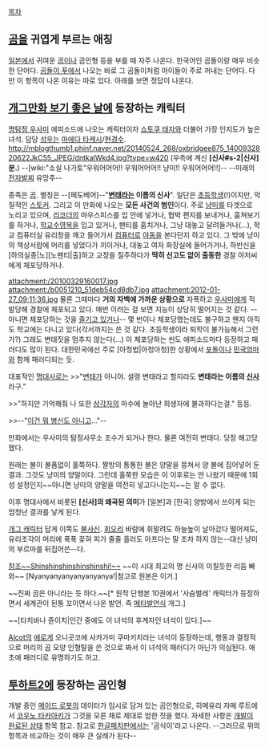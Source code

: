 [[목차]]

== [[곰]]을 귀엽게 부르는 애칭 ==
[[일본]]에서 귀여운 [[곰]]이나 곰인형 등을 부를 때 자주 나온다. 한국어인 곰돌이랑 매우 비슷한 단어다. [[곰돌이 푸]]에서 나오는 바로 그 곰돌이처럼 아이들이 주로 꺼내는 단어다. 다만 이 항목이 나온 이유는 따로 있다. 아래를 보면 정답이 나온다.
== [[개그만화 보기 좋은 날]]에 등장하는 캐릭터 ==
[[명탐정 우사미]] 에피소드에 나오는 캐릭터이자 [[쇼토쿠 태자]]와 더불어 가장 인지도가 높은 녀석. 담당 [[성우]]는 [[마에다 타케시]]/[[현경수]].
http://mblogthumb1.phinf.naver.net/20140524_268/oxbridgee875_1400932820622JkC55_JPEG/dntkalWkd4.jpg?type=w420
(우측에 계신 '''[신사#s-2|신사] 분.''')
--[wiki:"소실 나가토"우워어어어!! 우워어어어!! 냥미!! 우워어어어!!]--
--미래의 [[전자발찌]] 유망주--

종족은 [[곰]]. 별칭은 --[페도베어]--"'''[[변태]]라는 이름의 신사'''". 일단은 [[초등학생]](!)이지만, 악질적인 [[스토커]]. 그리고 이 만화에 나오는 '''모든 사건의 범인'''이다. 주로 [[냥미]]를 타겟으로 노리고 있으며, [[리코더]]의 마우스피스를 입 안에 넣거나, 협박 편지를 보내거나, 훔쳐보기를 하거나, [[학교수영복]]을 입고 있거나, 팬티를 훔치거나, 그냥 대놓고 달려들거나(…), 학교 컴퓨터실 유리창을 깨고 들어가서 [[컴퓨터]]로 [[야동]]을 본다던지 하고 있다. 그 밖에 냥미의 책상서랍에 머리를 넣었다가 끼이거나, 대놓고 여자 화장실에 들어가거나, 하반신을 [하의실종|노][노팬티|출]하고 교정을 질주하다가 '''딱히 신고도 없이 출동한''' 경찰 아저씨에게 체포당하거나.

attachment:/20100329160017.jpg
attachment:/b0051210_51deb54cd8db7.jpg
attachment:2012-01-27_09;11;36.jpg
물론 그때마다 '''거의 자백에 가까운 상황으로''' 자폭하고 [[우사미]]에게 적발당해 경찰에 체포되고 있다. 매번 이러는 걸 보면 지능이 상당히 떨어지는 것 같다. --아니면 체포당하는 것을 [[마조히스트|즐기고 있거나]]-- 몇 번이나 체포당했는데도 불구하고 왠지 아직도 학교에는 다니고 있다(각서까지는 쓴 것 같다. 초등학생이라 퇴학이 불가능해서 그런가?) 그래도 변태짓을 멈추지 않는다(…) 이 체포당하는 씬도 에피소드마다 등장하고 패러디도 많이 된다. 대한민국에선 주로 [아청법|아청아청]한 상황에서 [[포돌이]]나 [[민국엄마]]와 함께 패러디되는 듯.

대표적인 [[명대사]]로는 
>>"[[변태]]가 아니야. 설령 변태라고 할지라도 '''변태라는 이름의 [[신사]]'''라구."

>>"하지만 기억해줘 나 또한 [[삼각자]]의 마수에 놀아난 희생자에 불과하다는걸."
등등.

>>--"[[이건 뭐 병신도 아니고]]..."--

만화에서는 우사미의 탐정사무소 조수가 되거나 한다. 물론 여전히 변태다. 당장 해고당했다.

원래는 볼이 볼품없이 홀쭉하다. 짤방의 통통한 볼은 양말을 뭉쳐서 양 볼에 집어넣어 둔 결과. 그것도 냥미의 양말이다. 그런데 홀쭉한 모습은 이 이후로는 안 나왔기 때문에 1회성 설정인지~~아니면 냥미의 양말을 여전히 넣고다니는지~~는 알 수 없다.

이후 명대사에서 비롯된 '''[신사]의 왜곡된 의미'''가 [일본]과 [한국] 양방에서 쓰이게 되는 엄청난 결과를 낳게 된다.

[[개그 캐릭터]] 답게 이쪽도 [[불사신]]. [[회오리]] 바람에 휘말려도 하늘높이 날아갔다 떨어져도, 유리조각이 머리에 푹푹 꽂혀 피가 줄줄 흘러도 아프다는 말 조차 하지 않는--대신 냥미의 부르마를 뒤집어쓴--다.

[http://blog.naver.com/dpebspt0327/80122808807 참조~~Shinshinshinshinshinshi!~~] ~~이 시대 최고의 명 신사의 미칠듯한 리듬 빠와~~ [Nyanyanyanyanyanyanya!|참고로 원본은 이거.]

~~진짜 곰은 아니라는 듯 하다.~~[* 원작 단행본 10권에서 '사슴벌레' 캐릭터가 등장하면서 세계관이 된통 꼬이면서 나온 발언. 즉 [[메타발언]]식 개그.]

~~[타치바나 쥰이치|인간 중에도 이 녀석의 후계자인 녀석이 있다.]~~

[[Alcot]]의 [[에로게]] 오니곳코에 사카가미 쿠마키치라는 녀석이 등장하는데, 행동과 결정적으로 머리의 곰 모양 인형탈을 쓴 것으로 봐서 이 녀석의 패러디가 아닌가 의심된다. 애초에 패러디로 유명하기도 하고.

== [[투하트2]]에 등장하는 곰인형 ==
개발 중인 [[메이드 로봇]]의 데이터가 임시로 담겨 있는 곰인형으로, 히메유리 자매 루트에서 [[코우노 타카아키]]가 그것을 모른 채로 제대로 엄한 짓을 했다. 자세한 사항은 [[미루파|개발이 완료된 상태]] 항목 참고. 참고로 [[한글패치]]판에서는 '곰식이'라고 나온다. --그러므로 위의 항목과 비교하는 것이 매우 큰 실례가 된다--
